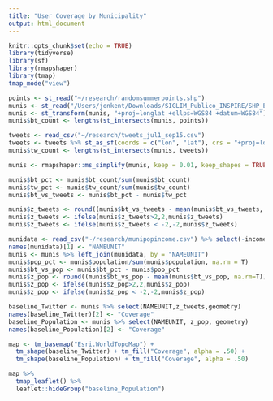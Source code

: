 ```yaml
---
title: "User Coverage by Municipality"
output: html_document
---
```


```r
knitr::opts_chunk$set(echo = TRUE)
library(tidyverse)
library(sf)
library(rmapshaper)
library(tmap)
tmap_mode("view")

points <- st_read("~/research/randomsummerpoints.shp")
munis <- st_read("/Users/jonkent/Downloads/SIGLIM_Publico_INSPIRE/SHP_ETRS89/recintos_municipales_inspire_peninbal_etrs89/recintos_municipales_inspire_peninbal_etrs89.shp") %>% select(NAMEUNIT,geometry)
munis <- st_transform(munis, "+proj=longlat +ellps=WGS84 +datum=WGS84")
munis$bt_count <- lengths(st_intersects(munis, points))

tweets <- read_csv("~/research/tweets_jul1_sep15.csv")
tweets <- tweets %>% st_as_sf(coords = c("lon", "lat"), crs = "+proj=longlat +ellps=WGS84 +datum=WGS84")
munis$tw_count <- lengths(st_intersects(munis, tweets))

munis <- rmapshaper::ms_simplify(munis, keep = 0.01, keep_shapes = TRUE)

munis$bt_pct <- munis$bt_count/sum(munis$bt_count)
munis$tw_pct <- munis$tw_count/sum(munis$tw_count)
munis$bt_vs_tweets <- munis$bt_pct - munis$tw_pct

munis$z_tweets <- round((munis$bt_vs_tweets - mean(munis$bt_vs_tweets, na.rm=T)) / sd(munis$bt_vs_tweets, na.rm=T),1)
munis$z_tweets <- ifelse(munis$z_tweets>2,2,munis$z_tweets)
munis$z_tweets <- ifelse(munis$z_tweets < -2,-2,munis$z_tweets)

munidata <- read_csv("~/research/munipopincome.csv") %>% select(-income)
names(munidata)[1] <- "NAMEUNIT"
munis <- munis %>% left_join(munidata, by = "NAMEUNIT")
munis$pop_pct <- munis$population/sum(munis$population, na.rm = T)
munis$bt_vs_pop <- munis$bt_pct - munis$pop_pct
munis$z_pop <- round((munis$bt_vs_pop - mean(munis$bt_vs_pop, na.rm=T)) / sd(munis$bt_vs_pop, na.rm=T),1)
munis$z_pop <- ifelse(munis$z_pop>2,2,munis$z_pop)
munis$z_pop <- ifelse(munis$z_pop < -2,-2,munis$z_pop)

baseline_Twitter <- munis %>% select(NAMEUNIT,z_tweets,geometry)
names(baseline_Twitter)[2] <- "Coverage"
baseline_Population <- munis %>% select(NAMEUNIT, z_pop, geometry)
names(baseline_Population)[2] <- "Coverage"
```


```r
map <- tm_basemap("Esri.WorldTopoMap") +
  tm_shape(baseline_Twitter) + tm_fill("Coverage", alpha = .50) +
  tm_shape(baseline_Population) + tm_fill("Coverage", alpha = .50)

map %>% 
  tmap_leaflet() %>%
  leaflet::hideGroup("baseline_Population")
```

